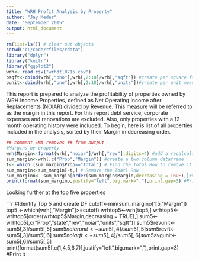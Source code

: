 ```yaml
---
title: "WRH Profit Analysis by Property"
author: "Jay Meder"
date: "September 2015"
output: html_document
---
```


```r
rm(list=ls()) # clear out objects
setwd("c:/code/rfiles/rdata")
library("dplyr")
library("knitr")
library("ggplot2")
wrh<- read.csv("wrhdtl0715.csv")
psqft<-cbind(wrh[,"pno"],wrh[,2:18]/wrh[,"sqft"]) #create per square foot measurements
punit<-cbind(wrh[,"pno"],wrh[,2:18]/wrh[,"units"])#create per unit measurements
```
This report is prepared to analyze the profitability of properties owned by WRH Income Properties, defined as Net Operating Income after Replacements (NOIAR) divided by Revenue. This measure will be referred to as the margin in this report. For this report debt service, corporate expenses and renovations are excluded. Also, only properties with a 12 month operating history were included. To begin, here is list of all properties included in the analysis, sorted by their Margin in decreasing order.    


```r
## comment =NA removes ## from output
#Margins by property
wrh$Margin<-format(wrh[,"noiar"]/wrh[,"rev"],digits=4) #add a recalculated margin just to be sure - use a capital M
sum_margin<-wrh[,c("Prop","Margin")] #create a two column dataframe
t<- which (sum_margin$Prop=="Total") # Find the Total Row to remove it
sum_margin<-sum_margin[-t,] # Remove the Toatl Row
sum_margino<- sum_margin[order(sum_margin$Margin,decreasing = TRUE),]#Create a sorted DF
print(format(sum_margino,justify="left",big.mark=","),print.gap=3) #Print it
```

Looking further at the top five properties

```r
#Identify Top 5 and create DF
cutoff<-min(sum_margino[1:5,"Margin"])
top5 <-which(wrh[,"Margin"]>=cutoff)
wrhtop5<-wrh[top5,]
wrhtop5<-wrhtop5[order(wrhtop5$Margin,decreasing = TRUE),]
sum5<- wrhtop5[,c("Prop","state","rev","noiar","units","sqft")]
sum5$revunit<-sum5[,3]/sum5[,5]
sum5$noiarunit<-sum5[,4]/sum5[,5]
sum5$revft<-sum5[,3]/sum5[,6]
sum5$noiarft<-sum5[,4]/sum5[,6]
sum5$avgunit<-sum5[,6]/sum5[,5]
print(format(sum5[,c(1,4,5,6,7)],justify="left",big.mark=","),print.gap=3) #Print it







